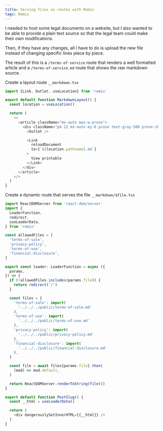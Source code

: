 ```yaml
---
title: Serving files as routes with Remix
tags: Remix
---
```


I needed to host some legal documents on a website, but I also wanted to be able to provide a plain text source so that the legal team could make their own modifications.

Then, if they have any changes, all I have to do is upload the new file instead of changing specific lines piece by piece.

The result of this is a `/terms-of-service` route that renders a well formatted article and a `/terms-of-service.md` route that shows the raw markdown source.

Create a layout route `__markdown.tsx`

```js
import {Link, Outlet, useLocation} from 'remix'

export default function MarkdownLayout() {
  const location = useLocation()

  return (
    <>
      <article className="mx-auto max-w-prose">
        <div className="pb-12 mx-auto my-6 prose text-gray-500 prose-sky">
          <Outlet />

          <Link
            reloadDocument
            to={`${location.pathname}.md`}
          >
            View printable
          </Link>
        </div>
      </article>
    </>
  )
}
```

Create a dynamic route that serves the file `__markdown/$file.tsx`

```js
import ReactDOMServer from 'react-dom/server'
import {
  LoaderFunction,
  redirect,
  useLoaderData,
} from 'remix'

const allowedFiles = [
  'terms-of-sale',
  'privacy-policy',
  'terms-of-use',
  'financial-disclosure',
]

export const loader: LoaderFunction = async ({
  params,
}) => {
  if (!allowedFiles.includes(params.file)) {
    return redirect('/')
  }

  const files = {
    'terms-of-sale': import(
      '../../../public/terms-of-sale.md'
    ),
    'terms-of-use': import(
      '../../../public/terms-of-use.md'
    ),
    'privacy-policy': import(
      '../../../public/privacy-policy.md'
    ),
    'financial-disclosure': import(
      '../../../public/financial-disclosure.md'
    ),
  }

  const file = await files[params.file].then(
    (mod) => mod.default,
  )

  return ReactDOMServer.renderToString(file())
}

export default function PostSlug() {
  const __html = useLoaderData()

  return (
    <div dangerouslySetInnerHTML={{__html}} />
  )
}
```
